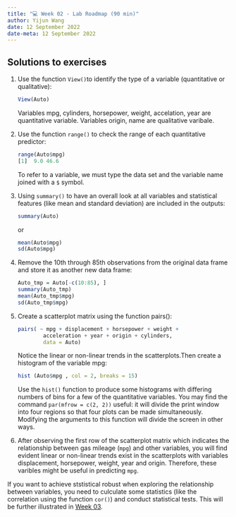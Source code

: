 ---
title: "💻 Week 02 - Lab Roadmap (90 min)"
author: Yijun Wang
date: 12 September 2022
date-meta: 12 September 2022
---

## Solutions to exercises

1. Use the function `View() `to identify the type of a variable (quantitative or qualitative):

    ```r
    View(Auto)
    ```

   Variables mpg, cylinders, horsepower, weight, accelation, year are quantitative variable. Variables origin, name are qualitative varibale.

2. Use the function `range()` to check the range of each quantitative predictor:

    ```r
    range(Auto$mpg)
    [1]  9.0 46.6
    ```
   
   To refer to a variable, we must type the data set and the variable name joined with a `$` symbol. 

3. Using `summary()` to have an overall look at all variables and statistical features (like mean and standard deviation) are included in the outputs:

    ```r
    summary(Auto)
    ```

   or

    ```r
    mean(Auto$mpg)
    sd(Auto$mpg)
    ```

4. Remove the 10th through 85th observations from the original data frame and store it as another new data frame:

    ```r
    Auto_tmp = Auto[-c(10:85), ]
    summary(Auto_tmp)
    mean(Auto_tmp$mpg)
    sd(Auto_tmp$mpg)
    ```

5. Create a scatterplot matrix using the function pairs():

    ```r
    pairs( ~ mpg + displacement + horsepower + weight + 
            acceleration + year + origin + cylinders, 
            data = Auto)
    ```

    Notice the linear or non-linear trends in the scatterplots.Then create a histogram of the variable mpg:
   
    ```r
    hist (Auto$mpg , col = 2, breaks = 15)
    ```
    
    Use the `hist()` function to produce some histograms with differing numbers of bins for a few of the quantitative variables. You may find the command `par(mfrow = c(2, 2))` useful: it will divide the print window into four regions so that four plots can be made simultaneously. Modifying the arguments to this function will divide the screen in other ways.

6. After observing the first row of the scatterplot matrix which indicates the relationship between gas mileage (`mpg`) and other variables, you will find evident linear or non-linear trends exist in the scatterplots with variables displacement, horsepower, weight, year and origin. Therefore, these varibles might be useful in predicting `mpg`.

If you want to achieve ststistical robust when exploring the relationship between variables, you need to culculate some statistics (like the correlation using the function `cor()`) and conduct statistical tests. This will be further illustrated in [Week 03](/weeks/week03).
